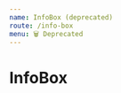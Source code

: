 ```yaml
---
name: InfoBox (deprecated)
route: /info-box
menu: 🗑️ Deprecated
---
```



# InfoBox

<Playground>
  <InfoBox
    title="Lorem ipsum"
    infos={[
      {
        label: 'First label',
        value: 'First value',
      },
      {
        label: 'Second label',
        value: 'Second value',
      },
      {
        label: 'Third label',
        value: 'Third value',
      },
    ]}
  />
</Playground>
